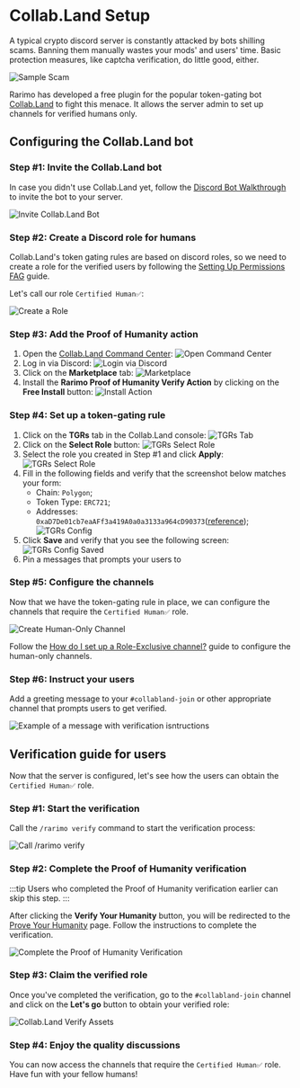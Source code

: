 ---
---

# Collab.Land Setup

A typical crypto discord server is constantly attacked by bots shilling scams. Banning them manually wastes your mods' and users' time. Basic protection measures, like captcha verification, do little good, either.

![Sample Scam](/img/collabland-guide/sample-scam.png)

Rarimo has developed a free plugin for the popular token-gating bot [Collab.Land](https://www.collab.land/) to fight this menace. It allows the server admin to set up channels for verified humans only.

## Configuring the Collab.Land bot

### Step #1: Invite the Collab.Land bot

In case you didn't use Collab.Land yet, follow the [Discord Bot Walkthrough](https://collabland.freshdesk.com/support/solutions/articles/70000036689-discord-bot-walkthrough) to invite the bot to your server.

![Invite Collab.Land Bot](/img/collabland-guide/invite-bot.png)

### Step #2: Create a Discord role for humans

Collab.Land's token gating rules are based on discord roles, so we need to create a role for the verified users by following the [Setting Up Permissions FAG](https://support.discord.com/hc/en-us/articles/206029707-Setting-Up-Permissions-FAQ#h_01FFTVYQ38W9TVCTM6YZHZXFFA) guide.

Let's call our role `Certified Human✅`:

![Create a Role](/img/collabland-guide/role.png)

### Step #3: Add the Proof of Humanity action

1. Open the [Collab.Land Command Center](https://cc.collab.land/login):
   ![Open Command Center](/img/collabland-guide/dashboard-login.png)
1. Log in via Discord:
   ![Login via Discord](/img/collabland-guide/dashboard-login-discord.png)
1. Click on the **Marketplace** tab:
   ![Marketplace](/img/collabland-guide/marketplace.png)
1. Install the **Rarimo Proof of Humanity Verify Action** by clicking on the **Free Install** button:
   ![Install Action](/img/collabland-guide/install-action.png)

### Step #4: Set up a token-gating rule

1. Click on the **TGRs** tab in the Collab.Land console:
   ![TGRs Tab](/img/collabland-guide/tgr-tab.png)
1. Click on the **Select Role** button:
   ![TGRs Select Role](/img/collabland-guide/tgr-select-role.png)
1. Select the role you created in Step #1 and click **Apply**:
   ![TGRs Select Role](/img/collabland-guide/select-role.png)
1. Fill in the following fields and verify that the screenshot below matches your form:
   - Chain: `Polygon`;
   - Token Type: `ERC721`;
   - Addresses: `0xaD7De01cb7eaAFf3a419A0a0a3133a964cD90373`([reference](/reference/proof-of-humanity#deployments));
     ![TGRs Config](/img/collabland-guide/tgr-config.png)
1. Click **Save** and verify that you see the following screen:
   ![TGRs Config Saved](/img/collabland-guide/tgr-saved.png)
1. Pin a messages that prompts your users to

### Step #5: Configure the channels

Now that we have the token-gating rule in place, we can configure the channels that require the `Certified Human✅` role.

![Create Human-Only Channel](/img/collabland-guide/create-human-channel.png)

Follow the [How do I set up a Role-Exclusive channel?](https://support.discord.com/hc/en-us/articles/206143877-How-do-I-set-up-a-Role-Exclusive-channel-#:~:text=Click%20on%20the%20%22%2B%22%20icon,have%20access%20to%20this%20channel!) guide to configure the human-only channels.

### Step #6: Instruct your users

Add a greeting message to your `#collabland-join` or other appropriate channel that prompts users to get verified.

![Example of a message with verification isntructions](/img/collabland-guide/join-instructions.png)

## Verification guide for users

Now that the server is configured, let's see how the users can obtain the `Certified Human✅` role.

### Step #1: Start the verification

Call the `/rarimo verify` command to start the verification process:

![Call /rarimo verify](/img/collabland-guide/call-verify.png)

### Step #2: Complete the Proof of Humanity verification

:::tip
Users who completed the Proof of Humanity verification earlier can skip this step.
:::

After clicking the **Verify Your Humanity** button, you will be redirected to the [Prove Your Humanity](https://robotornot.rarimo.com) page. Follow the instructions to complete the verification.

![Complete the Proof of Humanity Verification](/img/collabland-guide/proof-of-humanity-dapp.png)

### Step #3: Claim the verified role

Once you've completed the verification, go to the `#collabland-join` channel and click on the **Let's go** button to obtain your verified role:

![Collab.Land Verify Assets](/img/collabland-guide/collabland-verify-asstes.png)

### Step #4: Enjoy the quality discussions

You can now access the channels that require the `Certified Human✅` role. Have fun with your fellow humans!
